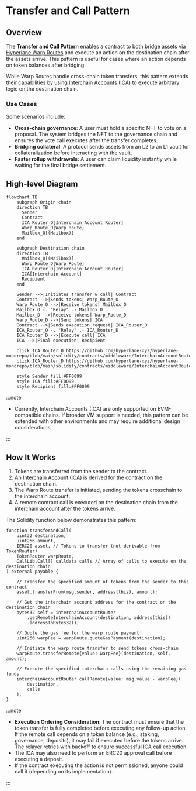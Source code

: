 # Transfer and Call Pattern

## Overview

The **Transfer and Call Pattern** enables a contract to both bridge assets via [Hyperlane Warp Routes](/docs/protocol/warp-routes/warp-routes-overview) and execute an action on the destination chain after the assets arrive. This pattern is useful for cases where an action depends on token balances after bridging.

While Warp Routes handle cross-chain token transfers, this pattern extends their capabilities by using [Interchain Accounts (ICA)](/docs/reference/applications/interchain-account) to execute arbitrary logic on the destination chain.

### Use Cases

Some scenarios include:

- **Cross-chain governance**: A user must hold a specific NFT to vote on a proposal. The system bridges the NFT to the governance chain and ensures the vote call executes after the transfer completes.
- **Bridging collateral**: A protocol sends assets from an L2 to an L1 vault for collateralization before interacting with the vault.
- **Faster rollup withdrawals**: A user can claim liquidity instantly while waiting for the final bridge settlement.

## High-level Diagram

```mermaid
flowchart TB
    subgraph Origin chain
    direction TB
      Sender
      Contract
      ICA_Router_O[Interchain Account Router]
      Warp_Route_O[Warp Route]
      Mailbox_O[(Mailbox)]
    end

    subgraph Destination chain
    direction TB
      Mailbox_D[(Mailbox)]
      Warp_Route_D[Warp Route]
      ICA_Router_D[Interchain Account Router]
      ICA[Interchain Account]
      Recipient
    end

    Sender -->|Initiates transfer & call| Contract
    Contract -->|Sends tokens| Warp_Route_O
    Warp_Route_O -->|Receive tokens| Mailbox_O
    Mailbox_O -. "Relay" .- Mailbox_D
    Mailbox_D -->|Receive tokens| Warp_Route_D
    Warp_Route_D -->|Send tokens| ICA
    Contract -->|Sends execution request| ICA_Router_O
    ICA_Router_O -. "Relay" .- ICA_Router_D
    ICA_Router_D -->|Execute call| ICA
    ICA -->|Final execution| Recipient

    click ICA_Router_O https://github.com/hyperlane-xyz/hyperlane-monorepo/blob/main/solidity/contracts/middleware/InterchainAccountRouter.sol
    click ICA_Router_D https://github.com/hyperlane-xyz/hyperlane-monorepo/blob/main/solidity/contracts/middleware/InterchainAccountRouter.sol

    style Sender fill:#FF0099
    style ICA fill:#FF0099
    style Recipient fill:#FF0099

```

:::note

- Currently, Interchain Accounts (ICA) are only supported on EVM-compatible chains. If broader VM support is needed, this pattern can be extended with other environments and may require additional design considerations.

:::

## How It Works

1. Tokens are transferred from the sender to the contract.
2. An [Interchain Account (ICA)](/docs/reference/applications/interchain-account) is derived for the contract on the destination chain.
3. The Warp Route transfer is initiated, sending the tokens crosschain to the interchain account.
4. A remote contract call is executed on the destination chain from the interchain account after the tokens arrive.

The Solidity function below demonstrates this pattern:

```solidity
function transferAndCall(
    uint32 destination,
    uint256 amount,
    IERC20 asset, // Tokens to transfer (not derivable from TokenRouter)
    TokenRouter warpRoute,
    CallLib.Call[] calldata calls // Array of calls to execute on the destination chain
) external payable {

    // Transfer the specified amount of tokens from the sender to this contract
    asset.transferFrom(msg.sender, address(this), amount);

    // Get the interchain account address for the contract on the destination chain
    bytes32 self = interchainAccountRouter
        .getRemoteInterchainAccount(destination, address(this))
        .addressToBytes32();

    // Quote the gas fee for the warp route payment
    uint256 warpFee = warpRoute.quoteGasPayment(destination);

    // Initiate the warp route transfer to send tokens cross-chain
    warpRoute.transferRemote{value: warpFee}(destination, self, amount);

    // Execute the specified interchain calls using the remaining gas funds
    interchainAccountRouter.callRemote{value: msg.value - warpFee}(
        destination,
        calls
    );
}
```

:::note

- **Execution Ordering Consideration**: The contract must ensure that the token transfer is fully completed before executing any follow-up action. If the remote call depends on a token balance (e.g., staking, governance, deposits), it may fail if executed before the tokens arrive. The relayer retries with backoff to ensure successful ICA call execution.
- The ICA may also need to perform an ERC20 approval call before executing a deposit.
- If the contract executing the action is not permissioned, anyone could call it (depending on its implementation).

:::
